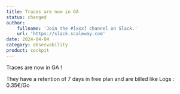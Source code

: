 ```yaml
---
title: Traces are now in GA
status: changed
author:
    fullname: 'Join the #[xxx] channel on Slack.'
    url: 'https://slack.scaleway.com'
date: 2024-04-04
category: observability
product: cockpit
---
```


Traces are now in GA !

They have a retention of 7 days in free plan and are billed like Logs : 0.35€/Go

